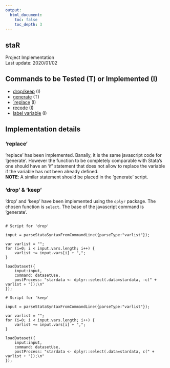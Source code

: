```yaml
---
output:
  html_document:
    toc: false
    toc_depth: 3
---
```


<div align="center">
# staR
Project Implementation  
Last update: 2020/01/02
</div>

## Commands to be Tested (T) or Implemented (I)

* [drop/keep](#dropkeep) (I)   
* [generate](#gen) (T)   
* [`replace](#rep) (I)    
* [recode](#rec) (I)  
* [label variable](#labvar) (I)  

## Implementation details

### 'replace' <a name="rep"></a>

'replace' has been implemented. Banally, it is the same javascript code for 'generate'. However the function to be completely comparable with Stata's one should have an 'if' statement that does not allow to replace the variable if the variable has not been already defined.  
**NOTE**: A similar statement should be placed in the 'generate' script. 

### 'drop' & 'keep' <a name="dropkeep"></a>

'drop' and 'keep' have been implemented using the `dplyr` package. The chosen function is `select`. 
The base of the javascript command is 'generate'. 
``` 

# Script for 'drop'

input = parseStataSyntaxFromCommandLine({parseType:"varlist"});

var varlist = "";
for (i=0; i < input.vars.length; i++) {
    varlist += input.vars[i] + ",";
}

loadDataset({
	input:input,
	command: datasetUse,
	postProcess: "stardata <- dplyr::select(.data=stardata, -c(" + varlist + "));\n"
});

# Script for 'keep'

input = parseStataSyntaxFromCommandLine({parseType:"varlist"});

var varlist = "";
for (i=0; i < input.vars.length; i++) {
    varlist += input.vars[i] + ",";
}

loadDataset({
	input:input,
	command: datasetUse,
	postProcess: "stardata <- dplyr::select(.data=stardata, c(" + varlist + "));\n"
});


```

<!-- ### 'generate' <a name="gen"></a> -->



<!-- ### 'recode' <a name="rec"></a> -->

<!-- ### 'label variable' <a name="labvar"></a> -->
